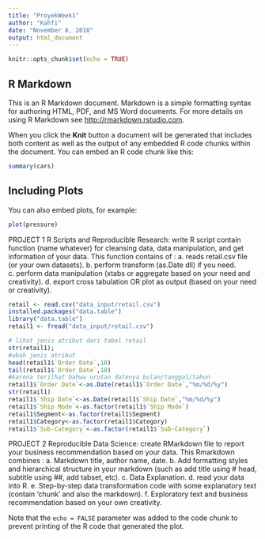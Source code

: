 ---
title: "ProyekWeek1"
author: "Kahfi"
date: "November 8, 2018"
output: html_document
---

```{r setup, include=FALSE}
knitr::opts_chunk$set(echo = TRUE)
```

## R Markdown

This is an R Markdown document. Markdown is a simple formatting syntax for authoring HTML, PDF, and MS Word documents. For more details on using R Markdown see <http://rmarkdown.rstudio.com>.

When you click the **Knit** button a document will be generated that includes both content as well as the output of any embedded R code chunks within the document. You can embed an R code chunk like this:

```{r cars}
summary(cars)
```

## Including Plots

You can also embed plots, for example:

```{r pressure, echo=FALSE}
plot(pressure)
```
PROJECT 1
R Scripts and Reproducible Research: write R script contain function (name whatever) for cleansing data, data manipulation, and get information of your data. This function contains of :
 a. reads retail.csv file (or your own datasets).
 b. perform transform (as.Date dll) if you need.
 c. perform data manipulation (xtabs or aggregate based on your need and creativity).
 d. export cross tabulation OR plot as output (based on your need or creativity).
 
```{r}
retail <- read.csv("data_input/retail.csv")
installed.packages("data.table")
library("data.table")
retail1 <- fread("data_input/retail.csv")

# lihat jenis atribut dari tabel retail
str(retail1);
#ubah jenis atribut
head(retail1$`Order Date`,10)
tail(retail1$`Order Date`,10)
#karena terilhat bahwa urutan datenya bulan/tanggal/tahun
retail1$`Order Date`<-as.Date(retail1$`Order Date`,"%m/%d/%y")
str(retail1)
retail1$`Ship Date`<-as.Date(retail1$`Ship Date`,"%m/%d/%y")
retail1$`Ship Mode`<-as.factor(retail1$`Ship Mode`)
retail1$Segment<-as.factor(retail1$Segment)
retail1$Category<-as.factor(retail1$Category)
retail1$`Sub-Category`<-as.factor(retail1$`Sub-Category`)


```


PROJECT 2
Reproducible Data Science: create RMarkdown file to report your business recommendation based on your data. This Rmarkdown combines :
 a. Markdown title, author name, date.
 b. Add formatting styles and hierarchical structure in your markdown (such as add title using # head, subtitle using ##, add tabset, etc).
 c. Data Explanation.
 d. read your data into R.
 e. Step-by-step data transformation code with some explanatory text (contain 'chunk' and also the markdown).
 f. Exploratory text and business recommendation based on your own creativity.

Note that the `echo = FALSE` parameter was added to the code chunk to prevent printing of the R code that generated the plot.
